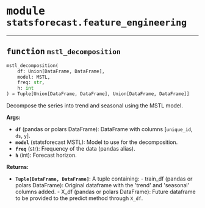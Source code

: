 



# <kbd>module</kbd> `statsforecast.feature_engineering`





---



## <kbd>function</kbd> `mstl_decomposition`

```python
mstl_decomposition(
    df: Union[DataFrame, DataFrame],
    model: MSTL,
    freq: str,
    h: int
) → Tuple[Union[DataFrame, DataFrame], Union[DataFrame, DataFrame]]
```

Decompose the series into trend and seasonal using the MSTL model. 



**Args:**
 
 - <b>`df`</b> (pandas or polars DataFrame):  DataFrame with columns [`unique_id`, `ds`, `y`]. 
 - <b>`model`</b> (statsforecast MSTL):  Model to use for the decomposition. 
 - <b>`freq`</b> (str):  Frequency of the data (pandas alias). 
 - <b>`h`</b> (int):  Forecast horizon. 



**Returns:**
 
 - <b>`Tuple[DataFrame, DataFrame]`</b>:  A tuple containing: 
        - train_df (pandas or polars DataFrame): Original dataframe with the 'trend' and 'seasonal' columns added. 
        - X_df (pandas or polars DataFrame): Future dataframe to be provided to the predict method through `X_df`. 


